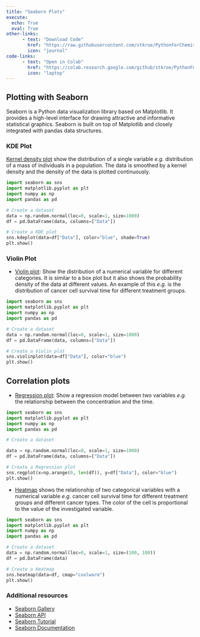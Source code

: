 ```yaml
---
title: "Seaborn Plots"
execute: 
  echo: True
  eval: True
other-links: 
      - text: "Download Code"
        href: "https://raw.githubusercontent.com/stkroe/PythonForChemists/main/course/notebooks/Seaborn.ipynb"
        icon: "journal"
code-links:
      - text: "Open in Colab"
        href: "https://colab.research.google.com/github/stkroe/PythonForChemists/blob/main/course/notebooks/Seaborn.ipynb"
        icon: "laptop"
--- 
```



## Plotting with Seaborn {.unnumbered}

Seaborn is a Python data visualization library based on Matplotlib. It provides a high-level interface for drawing attractive and informative statistical graphics. Seaborn is built on top of Matplotlib and closely integrated with pandas data structures.


### KDE Plot {.unnumbered}
[Kernel density plot](https://seaborn.pydata.org/generated/seaborn.kdeplot.html) show the distribution of a single variable *e.g.* distribution of a mass of individuals in a population. The data is smoothed by a kernel density and the density of the data is plotted continuously.

```python
import seaborn as sns
import matplotlib.pyplot as plt
import numpy as np
import pandas as pd

# Create a dataset
data = np.random.normal(loc=0, scale=1, size=1000)
df = pd.DataFrame(data, columns=["Data"])

# Create a KDE plot
sns.kdeplot(data=df["Data"], color="blue", shade=True)
plt.show()
```


### Violin Plot {.unnumbered}

- [Violin plot](https://seaborn.pydata.org/generated/seaborn.violinplot.html): Show the distribution of a numerical variable for different categories. It is similar to a box plot but it also shows the probability density of the data at different values. An example of this *e.g.* is the distribution of cancer cell survival time for different treatment groups.

```python
import seaborn as sns
import matplotlib.pyplot as plt
import numpy as np
import pandas as pd

# Create a dataset
data = np.random.normal(loc=0, scale=1, size=1000)
df = pd.DataFrame(data, columns=["Data"])

# Create a Violin plot
sns.violinplot(data=df["Data"], color="blue")
plt.show()
```


## Correlation plots {.unnumbered}

- [Regression plot](https://seaborn.pydata.org/generated/seaborn.regplot.html):
Show a regression model between two variables *e.g.* the relationship between the concentration and the time.

```python
import seaborn as sns
import matplotlib.pyplot as plt
import numpy as np
import pandas as pd

# Create a dataset

data = np.random.normal(loc=0, scale=1, size=1000)
df = pd.DataFrame(data, columns=["Data"])

# Create a Regression plot
sns.regplot(x=np.arange(0, len(df)), y=df["Data"], color="blue")
plt.show()
``` 

- [Heatmap](https://seaborn.pydata.org/generated/seaborn.heatmap.html) shows the relationship of two categorical variables with a numerical variable *e.g.* cancer cell survival time for different treatment groups and different cancer types. The color of the cell is proportional to the value of the investigated variable.

```python
import seaborn as sns
import matplotlib.pyplot as plt
import numpy as np
import pandas as pd

# Create a dataset
data = np.random.normal(loc=0, scale=1, size=(100, 100))
df = pd.DataFrame(data)

# Create a Heatmap
sns.heatmap(data=df, cmap="coolwarm")
plt.show()
```

### Additional resources {.unnumbered}

- [Seaborn Gallery](https://seaborn.pydata.org/examples/index.html)
- [Seaborn API](https://seaborn.pydata.org/api.html)
- [Seaborn Tutorial](https://seaborn.pydata.org/tutorial.html)
- [Seaborn Documentation](https://seaborn.pydata.org/index.html)